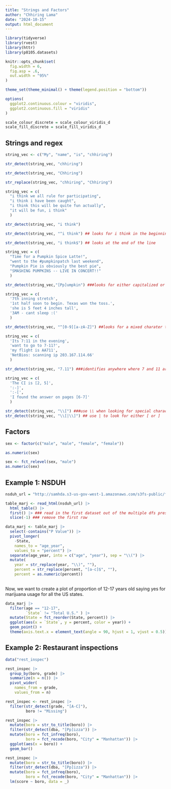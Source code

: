 ```yaml
---
title: "Strings and Factors"
author: "Chhiring Lama"
date: "2024-10-15"
output: html_document
---
```


```r
library(tidyverse)
library(rvest)
library(httr)
library(p8105.datasets)

knitr::opts_chunk$set(
  fig.width = 6,
  fig.asp = .6,
  out.width = "95%"
)

theme_set(theme_minimal() + theme(legend.position = "bottom"))

options(
  ggplot2.continuous.colour = "viridis",
  ggplot2.continuous.fill = "viridis"
)

scale_colour_discrete = scale_colour_viridis_d
scale_fill_discrete = scale_fill_viridis_d
```

## Strings and regex
```r
string_vec <- c("My", "name", "is", "chhiring")

str_detect(string_vec, "chhiring")

str_detect(string_vec, "Chhiring")

str_replace(string_vec, "chhiring", "Chhiring")
```

```r
string_vec = c(
  "i think we all rule for participating",
  "i think i have been caught",
  "i think this will be quite fun actually",
  "it will be fun, i think"
  )

str_detect(string_vec, "i think")

str_detect(string_vec, "^i think") ## looks for i think in the beginning of the line

str_detect(string_vec, "i think$") ## looks at the end of the line
```
```r
string_vec = c(
  "Time for a Pumpkin Spice Latte!",
  "went to the #pumpkinpatch last weekend",
  "Pumpkin Pie is obviously the best pie",
  "SMASHING PUMPKINS -- LIVE IN CONCERT!!"
  )

str_detect(string_vec,"[Pp]umpkin") ###looks for either capitalized or not capitalized pumpkin. this missed 'PUMPKINS'


```

```r
string_vec = c(
  '7th inning stretch',
  '1st half soon to begin. Texas won the toss.',
  'she is 5 feet 4 inches tall',
  '3AM - cant sleep :('
  )

str_detect(string_vec, "^[0-9][a-zA-Z]") ##looks for a mixed charater that starts with a number followed by a letter (looks for both lowercase and uppercase letters)
```

```r
string_vec = c(
  'Its 7:11 in the evening',
  'want to go to 7-11?',
  'my flight is AA711',
  'NetBios: scanning ip 203.167.114.66'
  )

str_detect(string_vec, "7.11") ###identifies anywhere where 7 and 11 are separated by a symbol or space
```

```r
string_vec = c(
  'The CI is [2, 5]',
  ':-]',
  ':-[',
  'I found the answer on pages [6-7]'
  )

str_detect(string_vec, "\\[") ###use \\ when looking for special characters that are part of the string
str_detect(string_vec, "\\[|\\]") ## use | to look for either [ or ]
```

## Factors
```r
sex <- factor(c("male", "male", "female", "female"))

as.numeric(sex)
```
```r
sex <- fct_relevel(sex, "male")
as.numeric(sex)
```

## Example 1: NSDUH
```r
nsduh_url = "http://samhda.s3-us-gov-west-1.amazonaws.com/s3fs-public/field-uploads/2k15StateFiles/NSDUHsaeShortTermCHG2015.htm"

table_marj <- read_html(nsduh_url) |> 
  html_table() |> 
  first() |> ### read in the first dataset out of the multiple dfs present 
  slice(-1) ### remove the first row
```

```r
data_marj <- table_marj |>
  select(-contains("P Value")) |>
  pivot_longer(
    -State,
    names_to = "age_year", 
    values_to = "percent") |> 
  separate(age_year, into = c("age", "year"), sep = "\\(") |> 
  mutate(
    year = str_replace(year, "\\)", ""),
    percent = str_replace(percent, "[a-c]$", ""), 
    percent = as.numeric(percent)) 
  
```

Now, we want to create a plot of proportion of 12-17 years old saying yes for marijuana usage for all the US states. 
```r
data_marj |> 
  filter(age == "12-17", 
         `State` != "Total U.S." ) |> 
  mutate(State = fct_reorder(State, percent)) |> 
  ggplot(aes(x = `State`, y = percent, color = year)) +
  geom_point() +
  theme(axis.text.x = element_text(angle = 90, hjust = 1, vjust = 0.5))
```

## Example 2: Restaurant inspections
```r
data("rest_inspec")

rest_inspec |> 
  group_by(boro, grade) |> 
  summarize(n = n()) |> 
  pivot_wider(
    names_from = grade, 
    values_from = n)
```

```r
rest_inspec <- rest_inspec |>
  filter(str_detect(grade, "[A-C]"), 
         boro != "Missing")
```

```r
rest_inspec |> 
  mutate(boro = str_to_title(boro)) |> 
  filter(str_detect(dba, "[Pp]izza")) |> 
  mutate(boro = fct_infreq(boro), 
         boro = fct_recode(boro, "City" = "Manhattan")) |> 
  ggplot(aes(x = boro)) +
  geom_bar()
```

```r
rest_inspec |> 
  mutate(boro = str_to_title(boro)) |> 
  filter(str_detect(dba, "[Pp]izza")) |> 
  mutate(boro = fct_infreq(boro), 
         boro = fct_recode(boro, "City" = "Manhattan")) |> 
  lm(score ~ boro, data = _)
```



